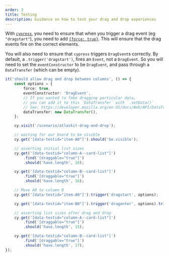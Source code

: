 ```yaml
---
order: 3
title: Testing
description: Guidance on how to test your drag and drop experiences
---
```


With [`cypress`](https://www.cypress.io/), you need to ensure that when you trigger a drag event (eg
`"dragstart"`), you need to add
[`{force: true}`](https://docs.cypress.io/guides/core-concepts/interacting-with-elements#Forcing).
This will ensure that the drag events fire on the correct elements.

You will also need to ensure that `cypress` triggers `DragEvent`s correctly. By default, a
`.trigger('dragstart')`, fires an `Event`, not a `DragEvent`. So you will need to set the
`eventConstructor` to be `DragEvent`, and pass through a `DataTransfer` (which can be empty).

```ts
it('should allow drag and drop between columns', () => {
	const options = {
		force: true,
		eventConstructor: 'DragEvent',
		// If you wanted to fake dragging particular data,
		// you can add it to this `DataTransfer` with `.setData()`
		// See: https://developer.mozilla.org/en-US/docs/Web/API/DataTransfer
		dataTransfer: new DataTransfer(),
	};

	cy.visit('/scenario/atlaskit-drag-and-drop');

	// waiting for our board to be visible
	cy.get('[data-testid="item-A0"]').should('be.visible');

	// asserting initial list sizes
	cy.get('[data-testid="column-A--card-list"]')
		.find('[draggable="true"]')
		.should('have.length', 16);

	cy.get('[data-testid="column-B--card-list"]')
		.find('[draggable="true"]')
		.should('have.length', 16);

	// Move A0 to column B
	cy.get('[data-testid="item-A0"]').trigger('dragstart', options);

	cy.get('[data-testid="item-B0"]').trigger('dragenter', options).trigger('drop', options);

	// asserting list sizes after drag and drop
	cy.get('[data-testid="column-A--card-list"]')
		.find('[draggable="true"]')
		.should('have.length', 15);

	cy.get('[data-testid="column-B--card-list"]')
		.find('[draggable="true"]')
		.should('have.length', 17);
});
```

